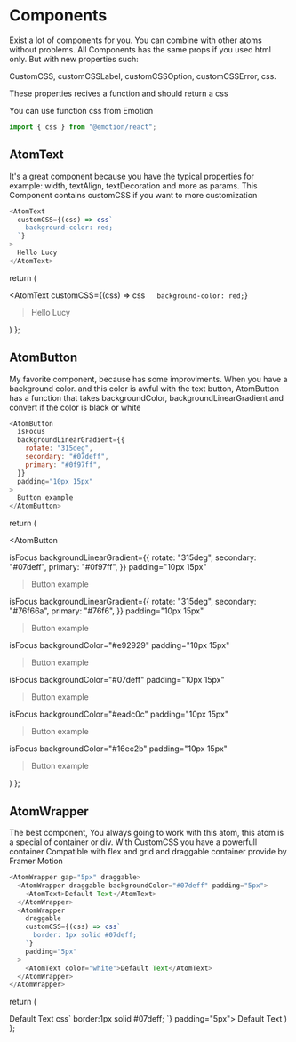 # Components

Exist a lot of components for you. You can combine with other atoms without problems.
All Components has the same props if you used html only. But with new properties such:

CustomCSS, customCSSLabel, customCSSOption, customCSSError, css.

These properties recives a function and should return a css

You can use function css from Emotion

```js
import { css } from "@emotion/react";
```

## AtomText

It's a great component because you have the typical properties for example: width, textAlign, textDecoration and more as params. This Component contains customCSS if you want to more customization

```javascript
<AtomText
  customCSS={(css) => css`
    background-color: red;
  `}
>
  Hello Lucy
</AtomText>
```

return (

<AtomText
customCSS={(css) => css`    background-color: red;
 `}

> Hello Lucy

</AtomText>
) };

<ExampleTextAtom />

## AtomButton

My favorite component, because has some improviments. When you have a background color. and this color is awful with the text button, AtomButton has a function that takes backgroundColor, backgroundLinearGradient and convert if the color is black or white

```js
<AtomButton
  isFocus
  backgroundLinearGradient={{
    rotate: "315deg",
    secondary: "#07deff",
    primary: "#0f97ff",
  }}
  padding="10px 15px"
>
  Button example
</AtomButton>
```



return (

<AtomWrapper height="auto" flexDirection="row" gap="10px" justifyContent="flex-start" flexWrap="wrap">

<AtomButton

isFocus
backgroundLinearGradient={{
    rotate: "315deg",
    secondary: "#07deff",
    primary: "#0f97ff",
  }}
padding="10px 15px"

> Button example

</AtomButton>
<AtomButton

isFocus
backgroundLinearGradient={{
    rotate: "315deg",
       secondary: "#76f66a",
          primary: "#76f6",
  }}
padding="10px 15px"

> Button example

</AtomButton>
<AtomButton

isFocus
backgroundColor="#e92929"
padding="10px 15px"

> Button example

</AtomButton>
<AtomButton

isFocus
backgroundColor="#07deff"
padding="10px 15px"

> Button example

</AtomButton>
<AtomButton

isFocus
backgroundColor="#eadc0c"
padding="10px 15px"

> Button example

</AtomButton>
<AtomButton

isFocus
backgroundColor="#16ec2b"
padding="10px 15px"

> Button example

</AtomButton>

</AtomWrapper>
) };

<Counter />

## AtomWrapper

The best component, You always going to work with this atom, this atom is a special of container or div. With CustomCSS you have a powerfull container
Compatible with flex and grid and draggable container provide by Framer Motion

```js
<AtomWrapper gap="5px" draggable>
  <AtomWrapper draggable backgroundColor="#07deff" padding="5px">
    <AtomText>Default Text</AtomText>
  </AtomWrapper>
  <AtomWrapper
    draggable
    customCSS={(css) => css`
      border: 1px solid #07deff;
    `}
    padding="5px"
  >
    <AtomText color="white">Default Text</AtomText>
  </AtomWrapper>
</AtomWrapper>
```

return (
<AtomWrapper gap="5px" draggable>

<AtomWrapper draggable backgroundColor="#07deff" padding="5px">
  <AtomText>Default Text</AtomText>
</AtomWrapper>
<AtomWrapper draggable customCSS={(css)=> css`
border:1px solid #07deff;
`} padding="5px">
  <AtomText color="white">Default Text</AtomText>
</AtomWrapper>
</AtomWrapper>
) };

<ExampleWrapper />
